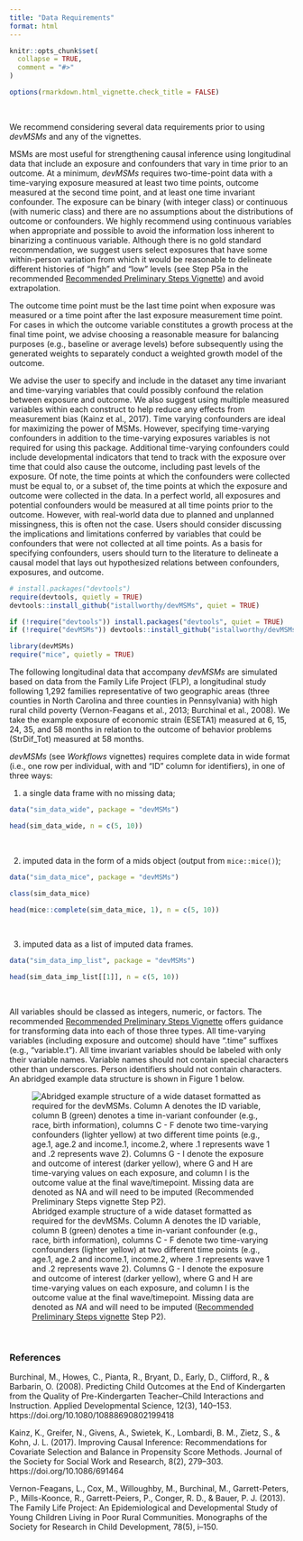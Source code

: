 ```yaml
---
title: "Data Requirements"
format: html
---
```


```r
knitr::opts_chunk$set(
  collapse = TRUE,
  comment = "#>"
)

options(rmarkdown.html_vignette.check_title = FALSE)
```
<br>
  
We recommend considering several data requirements prior to using *devMSMs* and any of the vignettes.  
  
MSMs are most useful for strengthening causal inference using longitudinal data that include an exposure and confounders that vary in time prior to an outcome. At a minimum, *devMSMs* requires two-time-point data with a time-varying exposure measured at least two time points, outcome measured at the second time point, and at least one time invariant confounder. The exposure can be binary (with integer class) or continuous (with numeric class) and there are no assumptions about the distributions of outcome or confounders. We highly recommend using continuous variables when appropriate and possible to avoid the information loss inherent to binarizing a continuous variable. Although there is no gold standard recommendation, we suggest users select exposures that have some within-person variation from which it would be reasonable to delineate different histories of “high” and “low” levels (see Step P5a in the recommended <a href="https://istallworthy.github.io/devMSMs/articles/Preliminary_Steps.html">Recommended Preliminary Steps Vignette</a>) and avoid extrapolation.  
  
The outcome time point must be the last time point when exposure was measured or a time point after the last exposure measurement time point. For cases in which the outcome variable constitutes a growth process at the final time point, we advise choosing a reasonable measure for balancing purposes (e.g., baseline or average levels) before subsequently using the generated weights to separately conduct a weighted growth model of the outcome.   
  
We advise the user to specify and include in the dataset any time invariant and time-varying variables that could possibly confound the relation between exposure and outcome. We also suggest using multiple measured variables within each construct to help reduce any effects from measurement bias (Kainz et al., 2017). Time varying confounders are ideal for maximizing the power of MSMs. However, specifying time-varying confounders in addition to the time-varying exposures variables is not required for using this package. Additional time-varying confounders could include developmental indicators that tend to track with the exposure over time that could also cause the outcome, including past levels of the exposure. Of note, the time points at which the confounders were collected must be equal to, or a subset of, the time points at which the exposure and outcome were collected in the data. In a perfect world, all exposures and potential confounders would be measured at all time points prior to the outcome. However, with real-world data due to planned and unplanned missingness, this is often not the case. Users should consider discussing the implications and limitations conferred by variables that could be confounders that were not collected at all time points. As a basis for specifying confounders, users should turn to the literature to delineate a causal model that lays out hypothesized relations between confounders, exposures, and outcome.  

```r
# install.packages("devtools")
require(devtools, quietly = TRUE)
devtools::install_github("istallworthy/devMSMs", quiet = TRUE)
```
```r
if (!require("devtools")) install.packages("devtools", quiet = TRUE)
if (!require("devMSMs")) devtools::install_github("istallworthy/devMSMs", quiet = TRUE)
```
```r
library(devMSMs)
require("mice", quietly = TRUE)
```
  
  
The following longitudinal data that accompany *devMSMs* are simulated based on data from the Family Life Project (FLP), a longitudinal study following 1,292 families representative of two geographic areas (three counties in North Carolina and three counties in Pennsylvania) with high rural child poverty (Vernon-Feagans et al., 2013; Burchinal et al., 2008). We take the example exposure of economic strain (ESETA1) measured at 6, 15, 24, 35, and 58 months in relation to the outcome of behavior problems (StrDif_Tot) measured at 58 months.  
  
*devMSMs* (see *Workflows* vignettes) requires complete data in wide format (i.e., one row per individual, with and “ID” column for identifiers), in one of three ways:   
  
(1) a single data frame with no missing data;  

```r
data("sim_data_wide", package = "devMSMs")

head(sim_data_wide, n = c(5, 10))
```
  
<br>
  
(2) imputed data in the form of a mids object (output from `mice::mice()`);  
  
```r
data("sim_data_mice", package = "devMSMs")

class(sim_data_mice)

head(mice::complete(sim_data_mice, 1), n = c(5, 10))
```
 
<br>
  
(3) imputed data as a list of imputed data frames.   
  
```r
data("sim_data_imp_list", package = "devMSMs")

head(sim_data_imp_list[[1]], n = c(5, 10))
```

<br>

All variables should be classed as integers, numeric, or factors. The recommended <a href="https://istallworthy.github.io/devMSMs/articles/Preliminary_Steps.html">Recommended Preliminary Steps Vignette</a> offers guidance for transforming data into each of those three types. All time-varying variables (including exposure and outcome) should have “.time” suffixes (e.g., “variable.t”). All time invariant variables should be labeled with only their variable names. Variable names should not contain special characters other than underscores. Person identifiers should not contain characters. An abridged example data structure is shown in Figure 1 below.

![Abridged example structure of a wide dataset formatted as required for the devMSMs. Column A denotes the ID variable, column B (green) denotes a time in-variant confounder (e.g., race, birth information), columns C - F denote two time-varying confounders (lighter yellow) at two different time points (e.g., age.1, age.2 and income.1, income.2, where .1 represents wave 1 and .2 represents wave 2). Columns G - I denote the exposure and outcome of interest (darker yellow), where G and H are time-varying values on each exposure, and column I is the outcome value at the final wave/timepoint. Missing data are denoted as *NA* and will need to be imputed (<a href='https://istallworthy.github.io/devMSMs/articles/Preliminary_Steps.html'>Recommended Preliminary Steps vignette</a> Step P2).](figures/sample_data.png)

<br>

### References
Burchinal, M., Howes, C., Pianta, R., Bryant, D., Early, D., Clifford, R., & Barbarin, O. (2008). Predicting Child Outcomes at the End of Kindergarten from the Quality of Pre-Kindergarten Teacher–Child Interactions and Instruction. Applied Developmental Science, 12(3), 140–153. https://doi.org/10.1080/10888690802199418

Kainz, K., Greifer, N., Givens, A., Swietek, K., Lombardi, B. M., Zietz, S., & Kohn, J. L. (2017). Improving Causal Inference: Recommendations for Covariate Selection and Balance in Propensity Score Methods. Journal of the Society for Social Work and Research, 8(2), 279–303. https://doi.org/10.1086/691464

Vernon-Feagans, L., Cox, M., Willoughby, M., Burchinal, M., Garrett-Peters, P., Mills-Koonce, R., Garrett-Peiers, P., Conger, R. D., & Bauer, P. J. (2013). The Family Life Project: An Epidemiological and Developmental Study of Young Children Living in Poor Rural Communities. Monographs of the Society for Research in Child Development, 78(5), i–150.

  
